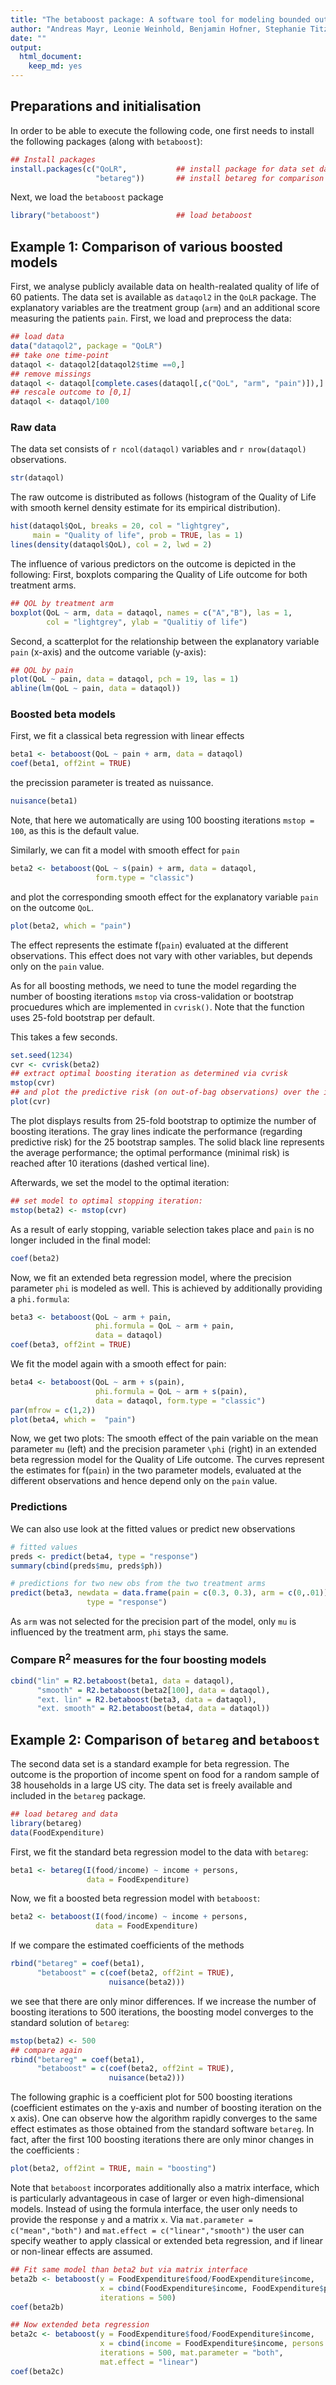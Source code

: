 ```yaml
---
title: "The betaboost package: A software tool for modeling bounded outcome variables in potentially high-dimensional epidemiological data -- Appendix"
author: "Andreas Mayr, Leonie Weinhold, Benjamin Hofner, Stephanie Titze, Olaf Gefeller, Matthias Schmid"
date: ""
output:
  html_document:
    keep_md: yes
---
```


<!--
  %\VignetteEngine{knitr::rmarkdown}
  %\VignetteIndexEntry{Using package betaboost}
-->

## Preparations and initialisation

In order to be able to execute the following code, one first needs to install 
the following packages (along with `betaboost`):
```r
## Install packages
install.packages(c("QoLR",           ## install package for data set dataqol2
                   "betareg"))       ## install betareg for comparison of results  
```

Next, we load the `betaboost` package
```r
library("betaboost")                 ## load betaboost
```

## Example 1: Comparison of various boosted models

First, we analyse publicly available data on health-realated quality of life of 60 patients. The data set is available as `dataqol2` in the `QoLR` package. The explanatory variables are the treatment group (`arm`) and an additional score measuring the patients `pain`. First, we load and preprocess the data:

```r
## load data
data("dataqol2", package = "QoLR")
## take one time-point
dataqol <- dataqol2[dataqol2$time ==0,]
## remove missings
dataqol <- dataqol[complete.cases(dataqol[,c("QoL", "arm", "pain")]),]
## rescale outcome to [0,1]
dataqol <- dataqol/100
```

### Raw data

The data set consists of `r ncol(dataqol)` variables and `r nrow(dataqol)`
observations.
```r
str(dataqol)
``` 

The raw outcome is distributed as follows (histogram of the Quality of Life with smooth kernel density estimate for its empirical distribution).
```r
hist(dataqol$QoL, breaks = 20, col = "lightgrey", 
     main = "Quality of life", prob = TRUE, las = 1)
lines(density(dataqol$QoL), col = 2, lwd = 2)
```

The influence of various predictors on the outcome is depicted in the following: First, boxplots comparing the Quality of Life outcome for both treatment arms. 
```r
## QOL by treatment arm
boxplot(QoL ~ arm, data = dataqol, names = c("A","B"), las = 1,
        col = "lightgrey", ylab = "Qualitiy of life")
```

Second, a scatterplot for the relationship between the explanatory variable `pain` (x-axis) and the outcome variable (y-axis):
```r
## QOL by pain
plot(QoL ~ pain, data = dataqol, pch = 19, las = 1)
abline(lm(QoL ~ pain, data = dataqol))
```

### Boosted beta models

First, we fit a classical beta regression with linear effects
```r
beta1 <- betaboost(QoL ~ pain + arm, data = dataqol)
coef(beta1, off2int = TRUE)
```
the precission parameter is treated as nuissance. 
```r
nuisance(beta1)
```
Note, that here we automatically are using 100 boosting iterations `mstop = 100`, as this is the default value. 

Similarly, we can fit a model with smooth effect for `pain`
```r
beta2 <- betaboost(QoL ~ s(pain) + arm, data = dataqol, 
                   form.type = "classic")
```
and plot the corresponding smooth effect for the explanatory variable `pain` on the outcome `QoL`.
```r
plot(beta2, which = "pain")
```

The effect represents the estimate f(`pain`) evaluated at the different observations. This effect does not vary with other variables, but depends only on the `pain` value.

As for all boosting methods, we need to tune the model regarding the number of boosting iterations `mstop` via cross-validation or bootstrap procuedures which are implemented in `cvrisk()`. Note that the function uses 25-fold bootstrap per default. 

This takes a few seconds.
```r
set.seed(1234)
cvr <- cvrisk(beta2)
## extract optimal boosting iteration as determined via cvrisk
mstop(cvr)
## and plot the predictive risk (on out-of-bag observations) over the iterations
plot(cvr)
```

The plot displays results from 25-fold bootstrap to optimize the number of boosting iterations. The gray lines indicate the performance (regarding predictive risk) for the 25 bootstrap samples. The solid black line represents the average performance; the optimal performance (minimal risk) is reached after 10 iterations (dashed vertical line).  

Afterwards, we set the model to the optimal iteration:

```r
## set model to optimal stopping iteration:
mstop(beta2) <- mstop(cvr)
```
As a result of early stopping, variable selection takes place and `pain` is no longer included in the final model:
```r
coef(beta2)
```

Now, we fit an extended beta regression model, where the precision parameter `phi` is 
modeled as well. This is achieved by additionally providing a `phi.formula`:
```r
beta3 <- betaboost(QoL ~ arm + pain, 
                   phi.formula = QoL ~ arm + pain, 
                   data = dataqol)
coef(beta3, off2int = TRUE)
```

We fit the model again with a smooth effect for pain:
```r
beta4 <- betaboost(QoL ~ arm + s(pain), 
                   phi.formula = QoL ~ arm + s(pain),
                   data = dataqol, form.type = "classic")
par(mfrow = c(1,2))
plot(beta4, which =  "pain")
```

Now, we get two plots: The smooth effect of the pain variable on the mean parameter `mu` (left) and the precision parameter `\phi` (right) in an extended beta regression model for the Quality of Life outcome. The curves represent the estimates for f(`pain`) in the two parameter models, evaluated at the different observations and hence depend only on the `pain` value. 

### Predictions

We can also use look at the fitted values or predict new observations 

```r
# fitted values
preds <- predict(beta4, type = "response")
summary(cbind(preds$mu, preds$ph))
```


```r
# predictions for two new obs from the two treatment arms
predict(beta3, newdata = data.frame(pain = c(0.3, 0.3), arm = c(0,.01)), 
                 type = "response")
```

As `arm` was not selected for the precision part of the model, only `mu` is influenced by the treatment arm, `phi` stays the same.

### Compare R$^2$ measures for the four boosting models

```r
cbind("lin" = R2.betaboost(beta1, data = dataqol), 
      "smooth" = R2.betaboost(beta2[100], data = dataqol),
      "ext. lin" = R2.betaboost(beta3, data = dataqol),
      "ext. smooth" = R2.betaboost(beta4, data = dataqol))
```




## Example 2: Comparison of `betareg` and `betaboost`

The second data set is a standard example for beta regression. The outcome is the proportion of income spent on food for a random sample of 38 households in a large US city. The data set is freely available and included in the `betareg` package.
```r
## load betareg and data
library(betareg)
data(FoodExpenditure)
``` 

First, we fit the standard beta regression model to the data with `betareg`:
```r
beta1 <- betareg(I(food/income) ~ income + persons, 
                 data = FoodExpenditure)
```

Now, we fit a boosted beta regression model with `betaboost`:
```r
beta2 <- betaboost(I(food/income) ~ income + persons, 
                   data = FoodExpenditure)
```

If we compare the estimated coefficients of the methods 
```r
rbind("betareg" = coef(beta1), 
      "betaboost" = c(coef(beta2, off2int = TRUE), 
                      nuisance(beta2)))
```
we see that there are only minor differences. If we increase the number of boosting
iterations to 500 iterations,  the boosting model converges to the standard solution of `betareg`:
```r
mstop(beta2) <- 500
## compare again
rbind("betareg" = coef(beta1), 
      "betaboost" = c(coef(beta2, off2int = TRUE), 
                      nuisance(beta2)))
```

The following graphic is a coefficient plot for 500 boosting iterations (coefficient estimates on the y-axis and number of boosting iteration on the x axis). One can observe how the algorithm rapidly converges to the same effect estimates as those obtained from the standard software `betareg`. In fact, after the first 100 boosting iterations there are only minor changes in the coefficients :
```r
plot(beta2, off2int = TRUE, main = "boosting")
```

Note that `betaboost` incorporates additionally also a matrix interface, which is particularly advantageous in case of larger or even high-dimensional models. Instead of using the formula interface, the user only needs to provide the response `y` and a matrix `x`. Via `mat.parameter = c("mean","both")` and `mat.effect = c("linear","smooth")` the user can specify weather to apply classical or extended beta regression, and if linear or non-linear effects are assumed. 

```r
## Fit same model than beta2 but via matrix interface
beta2b <- betaboost(y = FoodExpenditure$food/FoodExpenditure$income, 
                    x = cbind(FoodExpenditure$income, FoodExpenditure$persons),
                    iterations = 500)
coef(beta2b)
```


```r
## Now extended beta regression
beta2c <- betaboost(y = FoodExpenditure$food/FoodExpenditure$income, 
                    x = cbind(income = FoodExpenditure$income, persons = FoodExpenditure$persons),
                    iterations = 500, mat.parameter = "both", 
                    mat.effect = "linear")
coef(beta2c)
```
